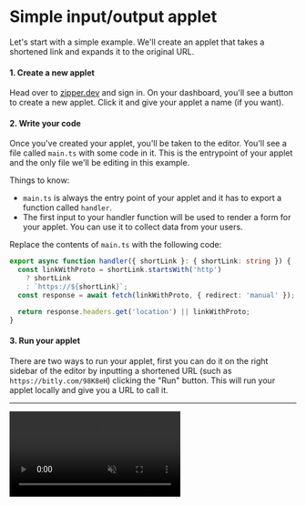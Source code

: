 # Simple input/output applet

Let's start with a simple example. We'll create an applet that takes a shortened link and expands it to the original URL.

#### 1. Create a new applet

Head over to [zipper.dev](https://www.zipper.dev) and sign in. On your dashboard, you'll see a button to create a new applet. Click it and give your applet a name (if you want).

#### 2. Write your code

Once you've created your applet, you'll be taken to the editor. You'll see a file called `main.ts` with some code in it. This is the entrypoint of your applet and the only file we'll be editing in this example.

Things to know:

- `main.ts` is always the entry point of your applet and it has to export a function called `handler`.
- The first input to your handler function will be used to render a form for your applet. You can use it to collect data from your users.

Replace the contents of `main.ts` with the following code:

```ts
export async function handler({ shortLink }: { shortLink: string }) {
  const linkWithProto = shortLink.startsWith('http')
    ? shortLink
    : `https://${shortLink}`;
  const response = await fetch(linkWithProto, { redirect: 'manual' });

  return response.headers.get('location') || linkWithProto;
}
```

#### 3. Run your applet

There are two ways to run your applet, first you can do it on the right sidebar of the editor by inputting a shortened URL (such as `https://bitly.com/98K8eH`) clicking the "Run" button. This will run your applet locally and give you a URL to call it.

---

<video autoplay controls muted playsinline>
  <source src="/docs/videos/url-unshortener.mp4" type="video/mp4" />
  Your browser does not support the video tag.
</video>
